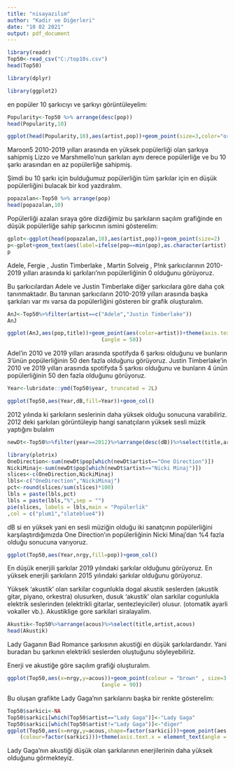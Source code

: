 ---
title: "nisayazılım"
author: "Kadir ve Diğerleri"
date: "10 02 2021"
output: pdf_document
---

```{r warning=FALSE}
library(readr)
Top50<-read_csv("C:/top10s.csv")
head(Top50)

```




```{r warning=FALSE}
library(dplyr)

library(ggplot2)
```

en popüler 10 şarkıcıyı ve şarkıyı görüntüleyelim:

```{r warning=FALSE}
Popularity<-Top50 %>% arrange(desc(pop)) 
head(Popularity,10)
```


```{r warning=FALSE}
ggplot(head(Popularity,10),aes(artist,pop))+geom_point(size=3,color="orange")

```


Maroon5 2010-2019 yılları arasında en yüksek popülerliği olan şarkıya sahipmiş 
Lizzo ve Marshmello'nun şarkıları aynı derece popülerliğe ve bu 10 şarkı arasından en az popülerliğe sahipmiş.

Şimdi bu 10 şarkı için bulduğumuz popülerliğin tüm şarkılar için en düşük popülerliğini bulacak bir kod yazdıralım. 
```{r warning=FALSE}
popazalan<-Top50 %>% arrange(pop)
head(popazalan,10)
```
Popülerliği azalan sıraya göre dizdiğimiz bu şarkıların saçılım grafiğinde en düşük popülerliğe sahip şarkıcının ismini gösterelim:

```{r warning=FALSE}
gplot<-ggplot(head(popazalan,10),aes(artist,pop))+geom_point(size=2)
p<-gplot+geom_text(aes(label=ifelse(pop==min(pop),as.character(artist),'')),hjust=0,vjust=0)
p
```
Adele, Fergie , Justin Timberlake , Martin Solveig , P!nk şarkıcılarının 2010-2019 yılları arasında ki şarkıları'nın popülerliğinin 0 olduğunu görüyoruz.

Bu şarkıcılardan Adele ve Justin Timberlake diğer şarkıcılara göre daha çok tanınmaktadır. Bu tanınan şarkıcıların 2010-2019 yılları arasında başka şarkıları var mı varsa da popülerliğini gösteren bir grafik oluşturalım.
```{r warning=FALSE}
AnJ<-Top50%>%filter(artist==c("Adele","Justin Timberlake"))
AnJ

ggplot(AnJ,aes(pop,title))+geom_point(aes(color=artist))+theme(axis.text.y= element_text
                              (angle = 50))
```
Adel'in 2010 ve 2019 yılları arasında spotifyda 6 şarkısı olduğunu ve bunların 3'ünün popülerliğinin 50 den fazla olduğunu görüyoruz.
Justin Timberlake'in 2010 ve 2019 yılları arasında spotifyda 5 şarkısı olduğunu ve bunların 4 ünün popülerliğinin 50 den fazla olduğunu görüyoruz.


```{r warning=FALSE}
Year<-lubridate::ymd(Top50$year, truncated = 2L)

ggplot(Top50,aes(Year,dB,fill=Year))+geom_col()

```

2012 yılında ki şarkıların seslerinin daha yüksek olduğu sonucuna varabiliriz. 
2012 deki şarkıları görüntüleyip hangi sanatçıların yüksek sesli müzik yaptığını bulalım 

```{r warning=FALSE}
newDt<-Top50%>%filter(year==2012)%>%arrange(desc(dB))%>%select(title,artist,dB,year,pop,dnce)

library(plotrix)
OneDirection<-sum(newDt$pop[which(newDt$artist=="One Direction")])
NickiMinaj<-sum(newDt$pop[which(newDt$artist=="Nicki Minaj")])
slices<-c(OneDirection,NickiMinaj)
lbls<-c("OneDirection","NickiMinaj")
pct<-round(slices/sum(slices)*100)
lbls = paste(lbls,pct)
lbls = paste(lbls,"%",sep = "")
pie(slices, labels = lbls,main = "Popülerlik"
,col = c("plum1","slateblue4"))
```

dB si en yüksek yani en sesli müziğin olduğu iki sanatçının popülerliğini karşılaştırdığımızda One Direction'ın popülerliğinin Nicki Minaj'dan %4 fazla olduğu sonucuna varıyoruz.



```{r warning=FALSE}
ggplot(Top50,aes(Year,nrgy,fill=pop))+geom_col()

```

En düşük enerjili şarkılar 2019 yılındaki şarkılar olduğunu görüyoruz. En yüksek enerjili şarkıların 2015 yılındaki şarkılar olduğunu görüyoruz.


Yüksek 'akustik' olan sarkilar cogunlukla dogal akustik seslerden (akustik gitar, piyano, orkestra) olusurken, dusuk 'akustik' olan sarkilar cogunlukla elektrik seslerinden (elektrikli gitarlar, sentezleyiciler) olusur. (otomatik ayarli vokaller vb.). Akustiklige gore sarkilari siralayalim.

```{r warning=FALSE}

Akustik<-Top50%>%arrange(acous)%>%select(title,artist,acous)
head(Akustik)

```
Lady Gaganın Bad Romance şarkısının akustiği en düşük şarkılardandır. Yani buradan bu şarkının elektrikli seslerden oluştuğunu söyleyebiliriz.


Enerji ve akustiğe göre saçılım grafiği oluşturalım. 
```{r warning=FALSE}
ggplot(Top50,aes(x=nrgy,y=acous))+geom_point(colour = "brown" , size=3 )+theme(axis.text.x = element_text
                              (angle = 90))
```

Bu oluşan grafikte Lady Gaga'nın şarkılarını başka bir renkte gösterelim:

```{r warning=FALSE}
Top50$sarkici<-NA
Top50$sarkici[which(Top50$artist=="Lady Gaga")]<-"Lady Gaga"
Top50$sarkici[which(Top50$artist!="Lady Gaga")]<-"diger"
ggplot(Top50,aes(x=nrgy,y=acous,shape=factor(sarkici)))+geom_point(aes
    (colour=factor(sarkici)))+theme(axis.text.x = element_text(angle = 90))
```
Lady Gaga'nın  akustiği düşük olan şarkılarının enerjilerinin daha yüksek olduğunu görmekteyiz.

